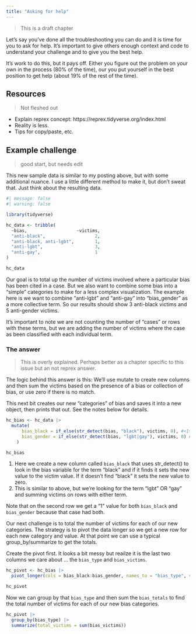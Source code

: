 ```yaml
---
title: "Asking for help"
---
```


> This is a draft chapter

Let's say you've done all the troubleshooting you can do and it is time for you to ask for help. It's important to give others enough context and code to understand your challenge and to give you the best help.

It's work to do this, but it pays off. Either you figure out the problem on your own in the process (80% of the time), our you put yourself in the best position to get help (about 19% of the rest of the time).

## Resources

> Not fleshed out

- Explain reprex concept: https://reprex.tidyverse.org/index.html
- Reality is less.
- Tips for copy/paste, etc.

## Example challenge

> good start, but needs edit

This new sample data is similar to my posting above, but with some additional nuance. I use a little different method to make it, but don't sweat that. Just think about the resulting data.

```r
#| message: false
#| warning: false

library(tidyverse)

hc_data <- tribble(
  ~bias,                   ~victims,
  "anti-black",                   2,
  "anti-black, anti-lgbt",        1,
  "anti-lgbt",                    3,
  "anti-gay",                     1
)

hc_data
```

Our goal is to total up the number of victims involved where a particular bias has been cited in a case. But we also want to combine some bias into a "simple" categories to make for a less complex visualization. The example here is we want to combine "anti-lgbt" and "anti-gay" into "bias_gender" as a more collective term. So our results should show 3 anti-black victims and 5 anti-gender victims.

It's important to note we are not counting the number of "cases" or rows with these terms, but we are adding the number of victims where the case as been classified with each individual term.

### The answer

> This is overly explained. Perhaps better as a chapter specific to this issue but an not reprex answer.

The logic behind this answer is this: We'll use mutate to create new columns and then sum the victims based on the presence of a bias or collection of bias, or use zero if there is no match.

This next bit creates our new "categories" of bias and saves it into a new object, then prints that out. See the notes below for details.

```r
hc_bias <- hc_data |> 
  mutate(
	  bias_black = if_else(str_detect(bias, "black"), victims, 0), #<1>
	  bias_gender = if_else(str_detect(bias, "lgbt|gay"), victims, 0) #<2>
	)

hc_bias
```

1. Here we create a new column called `bias_black` that uses str_detect() to look in the bias variable for the term "black" and if it finds it sets the new value to the victim value. If it doesn't find "black" it sets the new value to zero.
2. This is similar to above, but we're looking for the term "lgbt" OR "gay" and summing victims on rows with either term.

Note that on the second row we get a "1" value for both `bias_black` and `bias_gender` because that case had both.

Our next challenge is to total the number of victims for each of our new categories. The strategy is to pivot the data longer so we get a new row for each new category and value. At that point we can use a typical group_by/summarize to get the totals.

Create the pivot first. It looks a bit messy but reailze it is the last two columns we care about ... the `bias_type` and `bias_victims`.

```r
hc_pivot <- hc_bias |> 
  pivot_longer(cols = bias_black:bias_gender, names_to = "bias_type", values_to = "bias_victims")

hc_pivot
```

Now we can group by that `bias_type` and then sum the `bias_totals` to find the total number of victims for each of our new bias categories.

```r
hc_pivot |> 
  group_by(bias_type) |> 
  summarize(total_victims = sum(bias_victims))
```
